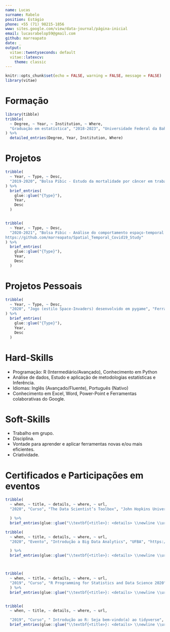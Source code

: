 ```yaml
---
name: Lucas
surname: Rabelo
position: Estágio
phone: +55 (71) 98215-1856
www: sites.google.com/view/data-journal/página-inicial
email: lucasrabelop59@gmail.com
github: marreapato
date: _
output:
  vitae::twentyseconds: default
  vitae::latexcv:
    theme: classic
---
```



```r
knitr::opts_chunk$set(echo = FALSE, warning = FALSE, message = FALSE)
library(vitae)
```

# Formação

```r
library(tibble)
tribble(
  ~ Degree, ~ Year, ~ Institution, ~ Where,
  "Graduação em estatística", "2018-2023", "Universidade Federal da Bahia", "Salvador, Bahia"
) %>% 
  detailed_entries(Degree, Year, Institution, Where)
```

# Projetos

```r
tribble(
  ~ Year, ~ Type, ~ Desc,
  "2019-2020", "Bolsa Pibic - Estudo da mortalidade por câncer em trabalhadores de uma hidrelétrica de 1985 a 2011.", "Projeto de pesquisa de iniciação científica financiando pela FAPESB. Ferramentas utilizadas: Linguagem R, Excel, Tableau e Power-BI, painel interativo desenvolvido em R-Shiny. O projeto pode ser consultado no Github em: https://github.com/marreapato/Mortalidade_Cancer_Hidreletrica"
) %>% 
  brief_entries(
    glue::glue("{Type}"),
    Year, 
    Desc
  )


tribble(
  ~ Year, ~ Type, ~ Desc,
  "2020-2021", "Bolsa Pibic - Análise do comportamento espaço-temporal do COVID-19", "Projeto de pesquisa de iniciação científica financiando pelo CNPQ. No projeto foi feito um estudo sobre o comportamento espacial e temporal da Covid-19 com uma base de dados atualizada em tempo real, foram feitos mapas, tabelas, estudo de metodologias estatísticas para investigação de dependência espacial e espaço-temporal, posteriormente foram estudados e ajustados modelos de predição. Ferramentas utilizadas: Linguagem R. O projeto pode ser consultado no Github em:
https://github.com/marreapato/Spatial_Temporal_Covid19_Study"
) %>% 
  brief_entries(
    glue::glue("{Type}"),
    Year, 
    Desc
  )

```

# Projetos Pessoais

```r
tribble(
  ~ Year, ~ Type, ~ Desc,
  "2020", "Jogo (estilo Space-Invaders) desenvolvido em pygame", "Ferramentas utilizadas: Linguagem Python. O projeto pode ser consultado no Github em: https://github.com/marreapato/CoVid-19_The_Game"
) %>% 
  brief_entries(
    glue::glue("{Type}"),
    Year, 
    Desc
  )

```
# Hard-Skills

 * Programação: R (Intermediário/Avançado), Conhecimento em Python
 * Análise de dados, Estudo e aplicação de metodologias estatísticas e Inferência.
 * Idiomas: Inglês (Avançado/Fluente), Português (Nativo)
 * Conhecimento em Excel, Word, Power-Point e Ferramentas colaborativas do Google.
 

# Soft-Skills

 * Trabalho em grupo.
 * Disciplina.
 * Vontade para aprender e aplicar ferramentas novas e/ou mais eficientes.
 * Criatividade.
 
# Certificados e Participações em eventos

```r
tribble(
  ~ when, ~ title, ~ details, ~ where, ~ url,
  "2020", "Curso", "The Data Scientist’s Toolbox", "John Hopkins University & Coursera", "https://coursera.org/share/0c8e136a1934ff1ae2e00d208abcc809",

  ) %>% 
  brief_entries(glue::glue("\\textbf{<title>}: <details> \\newline \\url{<url>}", .open = "<", .close = ">"), when, .protect = FALSE)

tribble(
  ~ when, ~ title, ~ details, ~ where, ~ url,
  "2020", "Evento", "Introdução a Big Data Analytics", "UFBA", "https://drive.google.com/file/d/1madK_D78xb2DIGmhbQWQf398IGmMgWUd/view?usp=sharing",

  ) %>% 
  brief_entries(glue::glue("\\textbf{<title>}: <details> \\newline \\url{<url>}", .open = "<", .close = ">"), when, .protect = FALSE)



tribble(
  ~ when, ~ title, ~ details, ~ where, ~ url,
  "2019", "Curso", "R Programming for Statistics and Data Science 2020", "Udemy", "https://www.udemy.com/certificate/UC-ZR7WIOHV/?utm_campaign=email&utm_source=sendgrid.com&utm_medium=email",
  ) %>% 
  brief_entries(glue::glue("\\textbf{<title>}: <details> \\newline \\url{<url>}", .open = "<", .close = ">"), when, .protect = FALSE)


tribble(
  ~ when, ~ title, ~ details, ~ where, ~ url,

  "2019", "Curso", " Introdução ao R: Seja bem-vindo(a) ao tidyverse", "UFBA", "https://certificadorsiatex.ufba.br/certificadorSiatex/certificado.jsf?pce=223462&hash=RGT9LQ17ODM1YF1I&equ=0",  ) %>% 
  brief_entries(glue::glue("\\textbf{<title>}: <details> \\newline \\url{<url>}", .open = "<", .close = ">"), when, .protect = FALSE)

```


